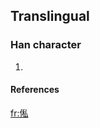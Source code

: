 ==Translingual==
===Han character===
{{Han char|rn=9|rad=人|as=07|sn=9|four=2223<sub>0</sub>|canj=人竹木戈 (OHDI)}}
# {{defn|Han|sort=人07}}
====References====
{{Han ref|kx=0106.041|hdz=10162.141|uh=4FEC|ud=20460|bh=CDEF|bd=52719}}

[[fr:俬]]